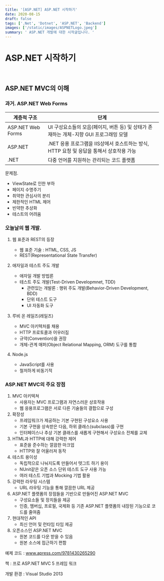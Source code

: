 ```yaml
---
title: '[ASP.NET] ASP.NET 시작하기'
date: 2020-08-15
draft: false
tags: ['.Net', 'Dotnet', 'ASP.NET', 'Backend']
images: ['/static/images/ASPNETLogo.jpeg']
summary: ' ASP.NET 개발에 대한 시작글입니다. '
---
```


# ASP.NET 시작하기

<br />

## ASP.NET MVC의 이해

### 과거. ASP.NET Web Forms

| 계층적 구조       | 단계                                                                                     |
| ----------------- | ---------------------------------------------------------------------------------------- |
| ASP.NET Web Forms | UI 구성요소들의 모음(페이지, 버튼 등) 및 상태가 존재하는 개체-지향 GUI 프로그래밍 모델   |
| ASP.NET           | .NET 응용 프로그램을 IIS상에서 호스트하는 방식, HTTP 요청 및 응답을 통해서 상호작용 가능 |
| .NET              | 다중 언어를 지원하는 관리되는 코드 플랫폼                                                |

문제점.

- ViewState로 인한 부하
- 페이지 수명주기
- 취약한 관심사의 분리
- 제한적인 HTML 제어
- 빈약한 추상화
- 테스트의 어려움

### 오늘날의 웹 개발.

1. 웹 표준과 REST의 등장

   - 웹 표준 기술 : HTML, CSS, JS
   - REST(Representational State Transfer)

2. 애자일과 테스트 주도 개발

   - 애자일 개발 방법론
   - 테스트 주도 개발(Test-Driven Developmnet, TDD)
     - 관련있는 개발론 : 행위 주도 개발(Behavior-Driven Development, BDD)
     - 단위 테스트 도구
     - UI 자동화 도구

3. 루비 온 레일즈(레일즈)

   - MVC 아키텍처를 채용
   - HTTP 프로토콜과 어우러짐
   - 규약(Convention)을 권장
   - 개체-관계 매퍼(Object Relational Mapping, ORM) 도구를 통합

4. Node.js
   - JavaScript를 사용
   - 철저하게 비동기적

### ASP.NET MVC의 주요 장점

1. MVC 아키텍쳐
   - 사용자는 MVC 프로그램과 자연스러운 상호작용
   - 웹 응용프로그램은 서로 다른 기술들의 결합으로 구성
2. 확장성
   - 프레임워크가 제공하는 기본 구현된 구성요소 사용
   - 기본 구현을 상속받은 다음, 하위 클래스(subclass)를 구현
   - 인터페이스나 추상 기본 클래스를 새롭게 구현해서 구성요소 전체를 교체
3. HTML과 HTTP에 대해 강력한 제어
   - 표준을 준수하는 깔끔한 마크업
   - HTTP와 잘 어울러져 동작
4. 테스트 용이성
   - 독립적으로 나눠지도록 만들어서 텟그트 하기 용이
   - NUnit같은 오픈 소스 단위 테스트 도구 사용 가능
   - 여러 테스트 기법과 Mocking 기법 활용
5. 강력한 라우팅 시스템
   - URL 라우팅 기능을 통해 깔끔한 URL 제공
6. ASP.NET 플랫폼의 장점들을 기반으로 만들어진 ASP.NET MVC
   - 구성요소들 및 장치들을 제공
   - 인증, 멤버십, 프로필, 국제화 등 기존 ASP.NET 플랫폼의 내장된 기능으로 코드를 줄여줌
7. 현대적인 API
   - 최신 언어 및 런타임 타임 제공
8. 오픈소스인 ASP.NET MVC
   - 원본 코드를 다운 받을 수 있음
   - 원본 소스에 접근하기 편함

예제 코드 : www.apress.com/9781430265290

책 : 프로 ASP.NET MVC 5 프레임 워크

개발 환경 : Visual Studio 2013
